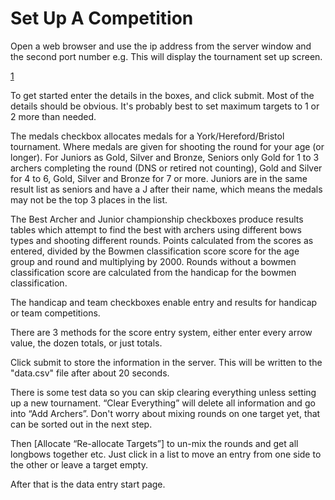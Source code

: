 =Set Up A Competition=

Open a web browser and use the ip address from the server window and the second port number
e.g. {{{http://192.168.1.64:4023/setup}}}
This will display the tournament set up screen.

[http://cpbserver.googlecode.com/svn/trunk/images/setup.jpg]

To get started enter the details in the boxes, and click submit. Most of the details should be obvious. It's probably best to set maximum targets to 1 or 2 more than needed. 

The medals checkbox allocates medals for a York/Hereford/Bristol tournament. Where medals are given for shooting the round for your age (or longer).  For Juniors as Gold, Silver and Bronze, Seniors only Gold for 1 to 3 archers completing the round (DNS or retired not counting), Gold and Silver for 4 to 6, Gold, Silver and Bronze for 7 or more. Juniors are in the same result list as seniors and have a J after their name, which means the medals may not be the top 3 places in the list.

The Best Archer and Junior championship checkboxes produce results tables which attempt to find the best with archers using different bows types and shooting different rounds. Points calculated from the scores as entered, divided by the Bowmen classification score score for the age group and round and multiplying by 2000. Rounds without a bowmen classification score are calculated from the handicap for the bowmen classification. 

The handicap and team checkboxes enable entry and results for handicap or team competitions.

There are 3 methods for the score entry system, either enter every arrow value, the dozen totals, or just totals.

Click submit to store the information in the server. This will be written to the "data.csv" file after about 20 seconds.

There is some test data so you can skip clearing everything unless setting up a new tournament. “Clear Everything” will delete all information and go into “Add Archers”. Don't worry about mixing rounds on one target yet, that can be sorted out in the next step.

Then [Allocate “Re-allocate Targets”] to un-mix the rounds and get all longbows together etc. Just click in a list to move an entry from one side to the other or leave a target empty.

After that {{{http://192.168.1.64:4023/index}}} is the data entry start page.